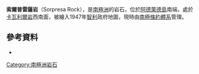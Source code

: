 {{coord|67|51|S|69|34|W|display=title}}

'''索爾普雷薩岩'''（Sorpresa Rock），是[[南極洲|南極洲]]的岩石，位於[[阿德萊德島|阿德萊德島]]南端，處於[[卡瓦利爾岩|卡瓦利爾岩]]西南面，被繪入1947年[[智利|智利]]政府地圖，現時由[[南極條約體系|南極條約體系]]管理。

==參考資料==
*{{usgs-gazetteer}}

{{DEFAULTSORT:Sorpresa Rock}}
[[Category:南極洲岩石|Category:南極洲岩石]]


{{AdelaideIsland-geo-stub}}